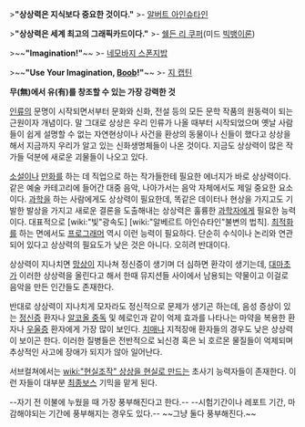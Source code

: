 >'''"상상력은 지식보다 중요한 것이다."'''
>- [[알버트 아인슈타인]]

>'''"상상력은 세계 최고의 그래픽카드이다."'''
>- [[쉘든 리 쿠퍼]](미드 [[빅뱅이론]])

>~~'''"Imagination!"'''~~
>- [[네모바지 스폰지밥]]

>~~'''"Use Your Imagination, [[찰스 스니피|Boob]]!"'''~~
>- [[지 캡틴]]


'''무(無)에서 유(有)를 창조할 수 있는 가장 강력한 것'''

[[인류]]의 문명이 시작되면서부터 문화와 신화, 전설 등의 모든 문학 작품의 원동력이 되는 근원이자 개념이다. 말 그대로 상상은 우리 인류가 나올 때부터 시작되었으며 옛날 사람들이 쉽게 설명할 수 없는 자연현상이나 사건을 환상의 동물이나 신들이 했다고 상상을 해서 지금까지 우리가 알고 있는 신화생명체들이 나온 것이다. 지금도 상상력이 많은 작가들 덕분에 새로운 괴물들이 나오고 있다.

[[소설]]이나 [[만화]]를 하는 데 직업으로 하는 작가들한테 필요한 에너지가 바로 상상력이다. 같은 예술 카테고리에 들어간 대중 음악, 나아가서는 음악 자체에서도 제일 중요한 요소이다. [[과학]]을 하는 사람에게도 상상력이 필요한데, 똑같은 데이터나 현상을 가지고도 기발한 발상을 가지고 새로운 결론을 도출해내는 상상력은 훌륭한 [[과학자]]에게 필요한 능력이다. 대표적으로 [wiki:"빛"광속도] [wiki:"알베르트 아인슈타인"불변의 법칙]. [[최적화]]를 하는 면에서도 [[프로그래머]] 역시 이런 능력이 필요하다. 단순히 수식이나 논리와 연관되어 있다고 상상력의 필요도가 낮은 것은 아니다. 오히려 반대이다.

상상력이 지나치면 [[망상]]이 지나쳐 정신증이 생기며 더 심하면 환각이 생기는데, [[대마초]]가 이러한 상상력을 올린다고 해서 한때 뮤지션들 사이에서 남용되는 약물이고 이걸로 음악을 만든 인간들도 존재한다.

반대로 상상력이 지나치게 모자라도 정신적으로 문제가 생기곤 하는데, 음성 증상이 있는 [[정신증]] 환자나 [[알코올 중독]] 및 헤로인과 같이 억제 효과를 나타나는 마약을 복용한 환자나 [[우울증]] 환자에게 가장 많이 보인다. [[치매]]나 지적장애 환자들의 경우도 낮은 상상력이 보이곤 한다. 이러한 질병들은 전반적으로 뇌신경 혹은 뇌 호르몬 물질들이 억제되며 추상적인 사고에 장애가 되지가 않아 일어난다. 

서브컬쳐에서는 [[wiki:"현실조작" 상상을 현실로 만드는]] 초사기 능력자들이 존재한다. 이런 자들이 대부분 [[최종보스]] 기믹을 맡게 된다.

--자기 전 이불에 누웠을 때 가장 풍부해진다고 한다.--
--시험기간이나 레포트 기간, 마감해야되는 기간에 풍부해지는 경우도 있다.-- ~~그냥 둘다 풍부해진다.~~
﻿
